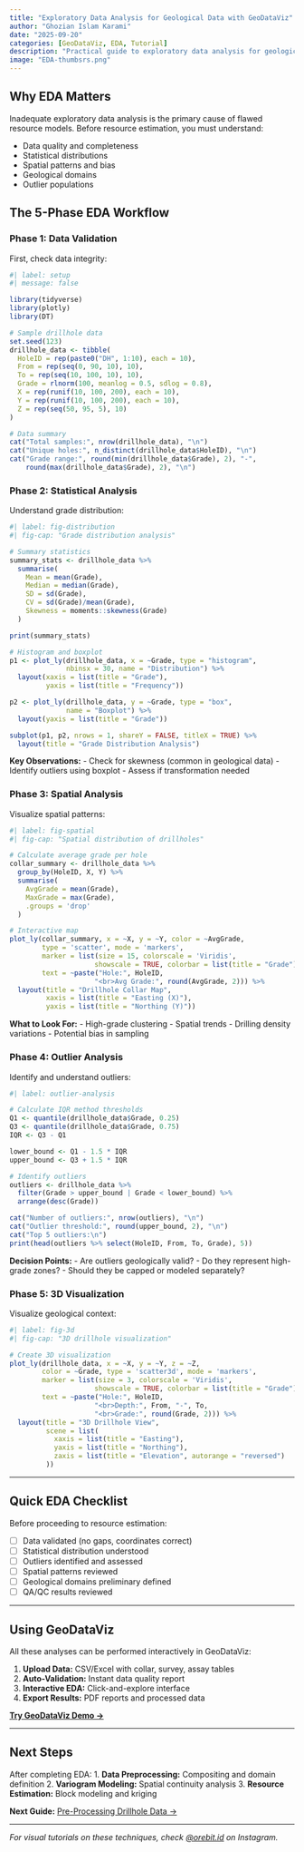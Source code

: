 ```yaml
---
title: "Exploratory Data Analysis for Geological Data with GeoDataViz"
author: "Ghozian Islam Karami"
date: "2025-09-20"
categories: [GeoDataViz, EDA, Tutorial]
description: "Practical guide to exploratory data analysis for geological datasets using R and GeoDataViz workflows."
image: "EDA-thumbsrs.png"
---
```


## Why EDA Matters

Inadequate exploratory data analysis is the primary cause of flawed resource models. Before resource estimation, you must understand:

- Data quality and completeness
- Statistical distributions
- Spatial patterns and bias
- Geological domains
- Outlier populations

## The 5-Phase EDA Workflow

### Phase 1: Data Validation

First, check data integrity:

```r
#| label: setup
#| message: false

library(tidyverse)
library(plotly)
library(DT)

# Sample drillhole data
set.seed(123)
drillhole_data <- tibble(
  HoleID = rep(paste0("DH", 1:10), each = 10),
  From = rep(seq(0, 90, 10), 10),
  To = rep(seq(10, 100, 10), 10),
  Grade = rlnorm(100, meanlog = 0.5, sdlog = 0.8),
  X = rep(runif(10, 100, 200), each = 10),
  Y = rep(runif(10, 100, 200), each = 10),
  Z = rep(seq(50, 95, 5), 10)
)

# Data summary
cat("Total samples:", nrow(drillhole_data), "\n")
cat("Unique holes:", n_distinct(drillhole_data$HoleID), "\n")
cat("Grade range:", round(min(drillhole_data$Grade), 2), "-", 
    round(max(drillhole_data$Grade), 2), "\n")
```

### Phase 2: Statistical Analysis

Understand grade distribution:

```r
#| label: fig-distribution
#| fig-cap: "Grade distribution analysis"

# Summary statistics
summary_stats <- drillhole_data %>%
  summarise(
    Mean = mean(Grade),
    Median = median(Grade),
    SD = sd(Grade),
    CV = sd(Grade)/mean(Grade),
    Skewness = moments::skewness(Grade)
  )

print(summary_stats)

# Histogram and boxplot
p1 <- plot_ly(drillhole_data, x = ~Grade, type = "histogram", 
              nbinsx = 30, name = "Distribution") %>%
  layout(xaxis = list(title = "Grade"), 
         yaxis = list(title = "Frequency"))

p2 <- plot_ly(drillhole_data, y = ~Grade, type = "box", 
              name = "Boxplot") %>%
  layout(yaxis = list(title = "Grade"))

subplot(p1, p2, nrows = 1, shareY = FALSE, titleX = TRUE) %>%
  layout(title = "Grade Distribution Analysis")
```

**Key Observations:**
- Check for skewness (common in geological data)
- Identify outliers using boxplot
- Assess if transformation needed

### Phase 3: Spatial Analysis

Visualize spatial patterns:

```r
#| label: fig-spatial
#| fig-cap: "Spatial distribution of drillholes"

# Calculate average grade per hole
collar_summary <- drillhole_data %>%
  group_by(HoleID, X, Y) %>%
  summarise(
    AvgGrade = mean(Grade),
    MaxGrade = max(Grade),
    .groups = 'drop'
  )

# Interactive map
plot_ly(collar_summary, x = ~X, y = ~Y, color = ~AvgGrade,
        type = 'scatter', mode = 'markers',
        marker = list(size = 15, colorscale = 'Viridis', 
                     showscale = TRUE, colorbar = list(title = "Grade")),
        text = ~paste("Hole:", HoleID, 
                     "<br>Avg Grade:", round(AvgGrade, 2))) %>%
  layout(title = "Drillhole Collar Map",
         xaxis = list(title = "Easting (X)"),
         yaxis = list(title = "Northing (Y)"))
```

**What to Look For:**
- High-grade clustering
- Spatial trends
- Drilling density variations
- Potential bias in sampling

### Phase 4: Outlier Analysis

Identify and understand outliers:

```r
#| label: outlier-analysis

# Calculate IQR method thresholds
Q1 <- quantile(drillhole_data$Grade, 0.25)
Q3 <- quantile(drillhole_data$Grade, 0.75)
IQR <- Q3 - Q1

lower_bound <- Q1 - 1.5 * IQR
upper_bound <- Q3 + 1.5 * IQR

# Identify outliers
outliers <- drillhole_data %>%
  filter(Grade > upper_bound | Grade < lower_bound) %>%
  arrange(desc(Grade))

cat("Number of outliers:", nrow(outliers), "\n")
cat("Outlier threshold:", round(upper_bound, 2), "\n")
cat("Top 5 outliers:\n")
print(head(outliers %>% select(HoleID, From, To, Grade), 5))
```

**Decision Points:**
- Are outliers geologically valid?
- Do they represent high-grade zones?
- Should they be capped or modeled separately?

### Phase 5: 3D Visualization

Visualize geological context:

```r
#| label: fig-3d
#| fig-cap: "3D drillhole visualization"

# Create 3D visualization
plot_ly(drillhole_data, x = ~X, y = ~Y, z = ~Z,
        color = ~Grade, type = 'scatter3d', mode = 'markers',
        marker = list(size = 3, colorscale = 'Viridis',
                     showscale = TRUE, colorbar = list(title = "Grade")),
        text = ~paste("Hole:", HoleID, 
                     "<br>Depth:", From, "-", To,
                     "<br>Grade:", round(Grade, 2))) %>%
  layout(title = "3D Drillhole View",
         scene = list(
           xaxis = list(title = "Easting"),
           yaxis = list(title = "Northing"),
           zaxis = list(title = "Elevation", autorange = "reversed")
         ))
```

---

## Quick EDA Checklist

Before proceeding to resource estimation:

- [ ] Data validated (no gaps, coordinates correct)
- [ ] Statistical distribution understood
- [ ] Outliers identified and assessed
- [ ] Spatial patterns reviewed
- [ ] Geological domains preliminary defined
- [ ] QA/QC results reviewed

---

## Using GeoDataViz

All these analyses can be performed interactively in GeoDataViz:

1. **Upload Data:** CSV/Excel with collar, survey, assay tables
2. **Auto-Validation:** Instant data quality report
3. **Interactive EDA:** Click-and-explore interface
4. **Export Results:** PDF reports and processed data

[**Try GeoDataViz Demo →**](https://geodataviz.shinyapps.io/geodataviz/){.btn .btn-success target="_blank"}

---

## Next Steps

After completing EDA:
1. **Data Preprocessing:** Compositing and domain definition
2. **Variogram Modeling:** Spatial continuity analysis
3. **Resource Estimation:** Block modeling and kriging

**Next Guide:** [Pre-Processing Drillhole Data →](/posts/preprocessing-drillhole-data/)

---

*For visual tutorials on these techniques, check [@orebit.id](https://instagram.com/orebit.id) on Instagram.*
